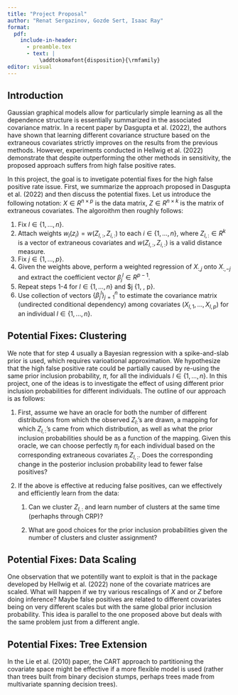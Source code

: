 ```yaml
---
title: "Project Proposal"
author: "Renat Sergazinov, Gozde Sert, Isaac Ray"
format: 
  pdf:
    include-in-header:
      - preamble.tex
      - text: |
          \addtokomafont{disposition}{\rmfamily}
editor: visual
---
```


## Introduction

Gaussian graphical models allow for particularly simple learning as all the dependence structure is essentially summarized in the associated covariance matrix. In a recent paper by Dasgupta et al. (2022), the authors have shown that learning different covariance structure based on the extraneous covariates strictly improves on the results from the previous methods. However, experiments conducted in Hellwig et al. (2022) demonstrate that despite outperforming the other methods in sensitivity, the proposed approach suffers from high false positive rates.

In this project, the goal is to invetigate potential fixes for the high false positive rate issue. First, we summarize the approach proposed in Dasgupta et al. (2022) and then discuss the potential fixes. Let us introduce the following notation: $X \in R^{n \times p}$ is the data matrix, $Z \in R^{n\times k}$ is the matrix of extraneous covariates. The algoroithm then  roughly follows:

1. Fix  $l \in \{1, \dots, n\}$.
2. Attach weights $w_l(z_i) = w(Z_{l, :}, Z_{i, :})$ to each $i \in \{1, \dots, n\}$, where $Z_{l, :} \in R^k$ is a vector of extraneous covariates and $w(Z_{l, :}, Z_{i, :})$ is a valid distance measure.
3. Fix $j \in \{1, \dots, p \}$.
4. Given the weights above, perform a weighted regression of $X_{:, j}$ onto $X_{:, -j}$ and extract the coefficient vector $\beta_j^l \in R^{p-1}$.
5. Repeat steps 1-4 for $l \in \{1, \dots, n\}$ and $j \in \{1, \dots, p\}.
6. Use collection of vectors $\{\beta_j^l\}_{j = 1}^n$ to estimate the covariance matrix (undirected conditional dependency) among covariates $(X_{l, 1}, \dots, X_{l, p})$ for an individual $l \in \{1, \dots, n\}$.

## Potential Fixes: Clustering

We note that for step 4 usually a Bayesian regression with a spike-and-slab prior is used, which requires varioational approximation. We hypothesize that the high false positive rate could be partially caused by re-using the same prior inclusion probability, $\pi$, for all the individuals $l \in \{1, \dots, n\}$. In this project, one of the ideas is to investigate the effect of using different prior inclusion probabilities for different individuals. The outline of our approach is as follows:


1.  First, assume we have an oracle for both the number of different distributions from which the observed $Z_{l :}$'s are drawn, a mapping for which $Z_{l, :}$'s came from which distribution, as well as what the prior inclusion probabilities should be as a function of the mapping. Given this oracle, we can choose perfectly $\pi_l$ for each individual based on the corresponding extraneous covariates $Z_{l, :}$. Does the corresponding change in the posterior inclusion probability lead to fewer false positives?

2.  If the above is effective at reducing false positives, can we effectively and efficiently learn from the data:

    1. Can we cluster $Z_{l, :}$ and learn number of clusters at the same time (perhaphs through CRP)?

    2.  What are good choices for the prior inclusion probabilities given the number of clusters and cluster assignment?

## Potential Fixes: Data Scaling

One observation that we potentilly want to exploit is that in the package developed by Hellwig et al. (2022) none of the covariate matrices are scaled. What will happen if we try various rescalings of $X$ and or $Z$ before doing inference? Maybe false positives are related to different covariates being on very different scales but with the same global prior inclusion probability. This idea is parallel to the one proposed above but deals with the same problem just from a different angle.

## Potential Fixes: Tree Extension

In the Lie et al. (2010) paper, the CART approach to partitioning the covariate space might be effective if a more flexible model is used (rather than trees built from binary decision stumps, perhaps trees made from multivariate spanning decision trees).
